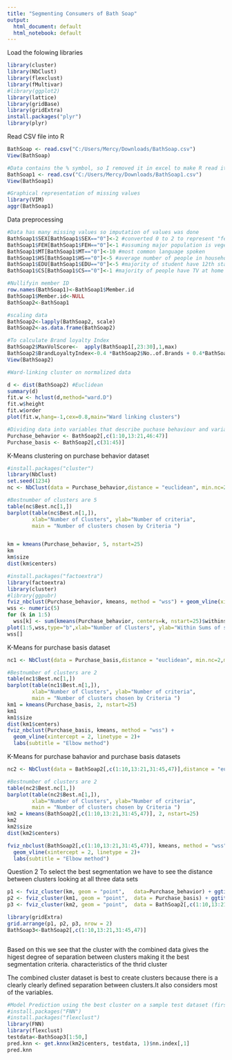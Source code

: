 ```yaml
---
title: "Segmenting Consumers of Bath Soap"
output:
  html_document: default
  html_notebook: default
---
```

Load the folowing libraries
```r
library(cluster)
library(NbClust)
library(flexclust)
library(fMultivar)
#library(ggplot2)
library(lattice)
library(gridBase)
library(gridExtra)
install.packages("plyr")
library(plyr)
```


Read CSV file into R
```r
BathSoap <- read.csv("C:/Users/Mercy/Downloads/BathSoap.csv")
View(BathSoap)

#Data contains the % symbol, so I removed it in excel to make R read it as a numeric variable
BathSoap1 <- read.csv("C:/Users/Mercy/Downloads/BathSoap1.csv")
View(BathSoap1)
```


```r
#Graphical representation of missing values
library(VIM)
aggr(BathSoap1)
```

Data preprocessing
```r
#Data has many missing values so imputation of values was done
BathSoap1$SEX[BathSoap1$SEX=="0"]<-2 #converted 0 to 2 to represent "female"
BathSoap1$FEH[BathSoap1$FEH=="0"]<-1 #assuming major population is vegetarian
BathSoap1$MT[BathSoap1$MT=="0"]<-10 #most common language spoken
BathSoap1$HS[BathSoap1$HS=="0"]<-5 #average number of people in household
BathSoap1$EDU[BathSoap1$EDU=="0"]<-5 #majority of student have 12th standard education
BathSoap1$CS[BathSoap1$CS=="0"]<-1 #majority of people have TV at home

#Nullifyin member ID
row.names(BathSoap1)<-BathSoap1$Member.id
BathSoap1$Member.id<-NULL
BathSoap2<-BathSoap1

#scaling data
BathSoap2<-lapply(BathSoap2, scale)
BathSoap2<-as.data.frame(BathSoap2)

#To calculate Brand loyalty Index
BathSoap2$MaxVolScore<-  apply(BathSoap1[,23:30],1,max)
BathSoap2$BrandLoyaltyIndex<-0.4 *BathSoap2$No..of.Brands + 0.4*BathSoap2$Brand.Runs + 0.2*BathSoap2$MaxVolScore
View(BathSoap2)

```



```r
#Ward-linking cluster on normalized data

d <- dist(BathSoap2) #Euclidean
summary(d)
fit.w <- hclust(d,method="ward.D")
fit.w$height
fit.w$order
plot(fit.w,hang=-1,cex=0.8,main="Ward linking clusters")

```


```r
#Dividing data into variables that describe puchase behaviour and variables that describe the basis for purchase
Purchase_behavior <- BathSoap2[,c(1:10,13:21,46:47)]
Purchase_basis <- BathSoap2[,c(31:45)]
```


K-Means clustering on purchase behavior dataset
```r
#install.packages("cluster")
library(NbClust)
set.seed(1234)
nc <- NbClust(data = Purchase_behavior,distance = "euclidean", min.nc=2,max.nc=5,method="kmeans",index = "all", alphaBeale = 0.1)

#Bestnumber of clusters are 5
table(nc$Best.nc[1,])
barplot(table(nc$Best.n[1,]),
        xlab="Number of Clusters", ylab="Number of criteria",
        main = "Number of clusters chosen by Criteria ")


km = kmeans(Purchase_behavior, 5, nstart=25)
km
km$size
dist(km$centers)

#install.packages("factoextra")
library(factoextra)
library(cluster)
#library(ggpubr)
fviz_nbclust(Purchase_behavior, kmeans, method = "wss") + geom_vline(xintercept = 5, linetype = 2)+labs(subtitle = "Elbow method")
wss <- numeric(5)
for (k in 1:5)
  wss[k] <- sum(kmeans(Purchase_behavior, centers=k, nstart=25)$withinss)
plot(1:5,wss,type="b",xlab="Number of Clusters", ylab="Within Sums of squares")
wss[]

```


K-Means for purchase basis dataset
```r

nc1 <- NbClust(data = Purchase_basis,distance = "euclidean", min.nc=2,max.nc=5,method="kmeans",index = "all", alphaBeale = 0.1) 

#Bestnumber of clusters are 2
table(nc1$Best.nc[1,])
barplot(table(nc1$Best.n[1,]),
        xlab="Number of Clusters", ylab="Number of criteria",
        main = "Number of clusters chosen by Criteria ")
km1 = kmeans(Purchase_basis, 2, nstart=25)
km1
km1$size
dist(km1$centers)
fviz_nbclust(Purchase_basis, kmeans, method = "wss") +
  geom_vline(xintercept = 2, linetype = 2)+
  labs(subtitle = "Elbow method")

```


K-Means for purchase bahavior and purchase basis datasets
```r
nc2 <- NbClust(data = BathSoap2[,c(1:10,13:21,31:45,47)],distance = "euclidean", min.nc=2,max.nc=5,method="kmeans",index = "all", alphaBeale = 0.1) 

#Bestnumber of clusters are 2
table(nc2$Best.nc[1,])
barplot(table(nc2$Best.n[1,]),
        xlab="Number of Clusters", ylab="Number of criteria",
        main = "Number of clusters chosen by Criteria ")
km2 = kmeans(BathSoap2[,c(1:10,13:21,31:45,47)], 2, nstart=25)
km2
km2$size
dist(km2$centers)

fviz_nbclust(BathSoap2[,c(1:10,13:21,31:45,47)], kmeans, method = "wss") +
  geom_vline(xintercept = 2, linetype = 2)+
  labs(subtitle = "Elbow method")


```


Question 2
To select the best segmentation we have to see the distance between clusters
looking at all three data sets 
```r

p1 <- fviz_cluster(km, geom = "point",   data=Purchase_behavior) + ggtitle("k = 5")
p2 <- fviz_cluster(km1, geom = "point",  data = Purchase_basis) + ggtitle("k = 2")
p3 <- fviz_cluster(km2, geom = "point",  data = BathSoap2[,c(1:10,13:21,31:45,47)]) + ggtitle("k=2 combined data")

library(gridExtra)
grid.arrange(p1, p2, p3, nrow = 2)
BathSoap3<-BathSoap2[,c(1:10,13:21,31:45,47)]



```

Based on this we see that the cluster with the combined data gives the higest degree of separation between clusters making it the best segmentation criteria.
characteristics of the thrid cluster

The combined cluster dataset is best to create clusters because there is a clearly clearly defined separation between clusters.It also considers most of the variables.


```r
#Model Prediction using the best cluster on a sample test dataset (first 50 rows).
#install.packages("FNN")
#install.packages("flexclust")
library(FNN)
library(flexclust)
testdata<-BathSoap3[1:50,]
pred.knn <- get.knnx(km2$centers, testdata, 1)$nn.index[,1]
pred.knn

```
